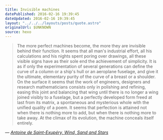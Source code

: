 ```yaml
---
title: Invisible machines
datePublished: 2016-02-16 19:39:45
dateUpdated: 2016-02-16 19:39:45
layout: "../../../layouts/posts/quote.astro"
originalUrl: $UNKNOWN
source: hexo
---
```


> The more perfect machines become, the more they are invisible behind their function. It seems that all man's industrial effort, all his calculations and his nights spent poring over drawings, all these visible signs have as their sole end the achievement of simplicity. It is as if only the experimentation of several generations can define the curve of a column or a ship's hull or an aeroplane fuselage, and give it the ultimate, elementary purity of the curve of a breast or a shoulder. On the surface it seems that the work of engineers, designers and research mathematicians consists only in polishing and refining, easing this joint and balancing that wing until there is no longer a wing joined visibly to a fuselage, but a perfectly developed form freed at last from its matrix, a spontaneous and mysterious whole with the unified quality of a poem. It seems that perfection is attained not when there is nothing more to add, but when there is nothing more to take away. At the climax of its evolution, the machine conceals itself entirely.

— <cite>[Antoine de Saint-Exupéry, _Wind, Sand and Stars_](https://www.goodreads.com/book/show/8837.Wind_Sand_and_Stars)</cite>

